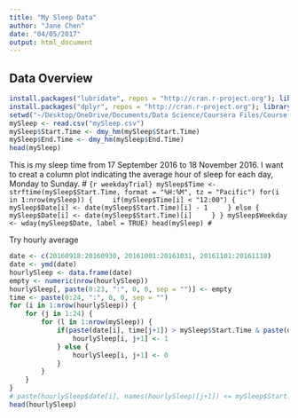 ```yaml
---
title: "My Sleep Data"
author: "Jane Chen"
date: "04/05/2017"
output: html_document
---
```


## Data Overview 
```r
install.packages("lubridate", repos = "http://cran.r-project.org"); library(lubridate)
install.packages("dplyr", repos = "http://cran.r-project.org"); library(dplyr)
setwd("~/Desktop/OneDrive/Documents/Data Science/Coursera Files/Course 09 Developing Data products/week3")
mySleep <- read.csv("mySleep.csv")
mySleep$Start.Time <- dmy_hm(mySleep$Start.Time)
mySleep$End.Time <- dmy_hm(mySleep$End.Time)
head(mySleep)
```
This is my sleep time from 17 September 2016 to 18 November 2016. I want to creat a column plot indicating the average hour of sleep for each day, Monday to Sunday. 
# ```{r weekdayTrial}
mySleep$Time <- strftime(mySleep$Start.Time, format = "%H:%M", tz = "Pacific")
for(i in 1:nrow(mySleep)) {
    if(mySleep$Time[i] < "12:00") {
        mySleep$Date[i] <- date(mySleep$Start.Time)[i] - 1
    } else {
        mySleep$Date[i] <- date(mySleep$Start.Time)[i]
    }
}
mySleep$Weekday <- wday(mySleep$Date, label = TRUE)
head(mySleep)
# ```

Try hourly average
```r
date <- c(20160918:20160930, 20161001:20161031, 20161101:20161118)
date <- ymd(date)
hourlySleep <- data.frame(date)
empty <- numeric(nrow(hourlySleep))
hourlySleep[, paste(0:23, ":", 0, 0, sep = "")] <- empty
time <- paste(0:24, ":", 0, 0, sep = "")
for (i in 1:nrow(hourlySleep)) {
    for (j in 1:24) {
        for (l in 1:nrow(mySleep)) { 
            if(paste(date[i], time[j+1]) > mySleep$Start.Time & paste(date[i], time[j] <= mySleep$End.Time)) {
                hourlySleep[i, j+1] <- 1
            } else {
                hourlySleep[i, j+1] <- 0
            }
        }
    }
}
# paste(hourlySleep$date[i], names(hourlySleep)[j+1]) <= mySleep$Start.Time[l] & mySleep$Start.Time[l] < paste(hourlySleep$date[i], names(hourlySleep)[j+2])
head(hourlySleep)
```